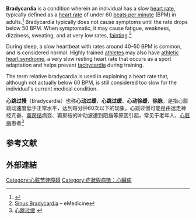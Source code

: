 {{Translating|||time=2017-08-08T05:08:57+00:00}}
{{SignSymptom infobox 
 | Name           = 心跳过慢
 | Image        = Sinusbradylead2.JPG
 | Caption       = 低于每分钟60次的窦性心跳过慢
 | DiseasesDB     = 
 | ICD10          = {{ICD10|R|00|1|r|00}} 
 | ICD9           = {{ICD9|427.81}}, {{ICD9|659.7}}, {{ICD9|785.9}}, {{ICD9|779.81}} 
 | ICDO           = 
 | OMIM           = 
 | MedlinePlus    = 
 | eMedicineSubj  = 
 | eMedicineTopic = 
 | MeshID         = D001919
}}
{{Infobox symptom
 | Name           = Bradycardia
 | synonyms       = bradyarrhythmia, brachycardia
 | Field          = [[Cardiology|Cardiology]]
 | pronounce      = {{IPAc-en|ˌ|b|r|æ|d|ɪ|ˈ|k|ɑr|d|i|ə}}
 | DiseasesDB     = 
}}
{{medical}}
{{trans H}}
'''Bradycardia''' is a condition wherein an individual has a slow [[heart_rate|heart rate]], typically defined as a [[heart_rate|heart rate]] of under 60 [[Heart_rate|beats per minute]] (BPM) in adults.<ref>{{cite web|title=Types of Arrhythmia|url=http://www.nhlbi.nih.gov/health/health-topics/topics/arr/types|accessdate=19 March 2015|date=July 1, 2011|archive-url=https://web.archive.org/web/20150607165144/http://www.nhlbi.nih.gov/health/health-topics/topics/arr/types|archive-date=2015-06-07|dead-url=yes}}</ref> Bradycardia typically does not cause symptoms until the rate drops below 50 BPM. When symptomatic, it may cause fatigue, weakness, dizziness, sweating, and at very low rates, [[Syncope_(medicine)|fainting]].<ref name=SINUS-BRADYCARDIA>[http://www.emedicine.com/emerg/topic534.htm Sinus Bradycardia] {{Wayback|url=http://www.emedicine.com/emerg/topic534.htm |date=20081025115818 }} – eMedicine</ref>

During sleep, a slow heartbeat with rates around 40–50 BPM is common, and is considered normal.  Highly trained [[sportsperson|athlete]]s  may also have [[athletic_heart_syndrome|athletic heart syndrome]], a very slow resting heart rate that occurs as a sport adaptation and helps prevent [[tachycardia|tachycardia]] during training.

The term relative bradycardia is used in explaining a heart rate that, although not actually below 60 BPM, is still considered too slow for the individual's current medical condition.
{{trans F}}

'''心跳过慢'''（Bradycardia）也称'''心动过缓'''、'''心跳过缓'''、'''心动徐缓'''、'''徐脉'''。是指心脏跳动速度低于正常水平，达到每分钟60次以下的现象。心跳过慢可能是由迷走神经亢奋、[[窦房结|窦房结]]病变、窦房结的冲动波遭到阻挡等原因引起，常见于老年人、[[心脏病|心脏病]]患者<ref>[http://disease.ewsos.com/zhengzhuang/xiongbu/378/ 心跳过缓] {{webarchive|url=https://web.archive.org/web/20110426002911/http://disease.ewsos.com/zhengzhuang/xiongbu/378/ |date=2011-04-26 }}</ref>

==参考文献==
{{reflist}}

==外部連結==
{{portal bar|醫學|神經科學}}

[[Category:心脏节律障碍|Category:心脏节律障碍]]
[[Category:症狀與病徵：心臟病|Category:症狀與病徵：心臟病]]